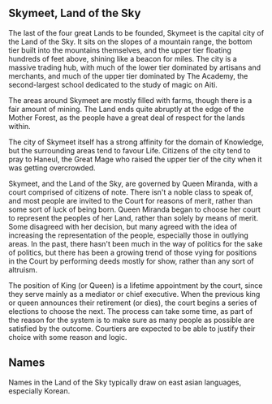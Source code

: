 
<Meta title="Setting|Cities/Skymeet, Land of the Sky" />

## Skymeet, Land of the Sky

The last of the four great Lands to be founded, Skymeet is the capital city of the Land of the Sky. It sits on the slopes of a mountain range, the bottom 
tier built into the mountains themselves, and the upper tier floating hundreds of feet above, shining like a beacon for miles. The city is a massive 
trading hub, with much of the lower tier dominated by artisans and merchants, and much of the upper tier dominated by The Academy, the second-largest 
school dedicated to the study of magic on Aiti.

The areas around Skymeet are mostly filled with farms, though there is a fair amount of mining. The Land ends quite abruptly at the edge of the Mother 
Forest, as the people have a great deal of respect for the lands within.

The city of Skymeet itself has a strong affinity for the domain of Knowledge, but the surrounding areas tend to favour Life. Citizens of the city tend 
to pray to Haneul, the Great Mage who raised the upper tier of the city when it was getting overcrowded.

Skymeet, and the Land of the Sky, are governed by Queen Miranda, with a court comprised of citizens of note. There isn't a noble class to speak of, 
and most people are invited to the Court for reasons of merit, rather than some sort of luck of being born. Queen Miranda began to choose her court
to represent the peoples of her Land, rather than solely by means of merit. Some disagreed with her decision, but many agreed with the idea of increasing
the representation of the people, especially those in outlying areas. In the past, there hasn't been much in the way of politics for the sake of 
politics, but there has been a growing trend of those vying for positions in the Court by performing deeds mostly for show, rather than any sort of altruism.

The position of King (or Queen) is a lifetime appointment by the court, since they serve mainly as a mediator or chief executive. When the previous
king or queen announces their retirement (or dies), the court begins a series of elections to choose the next. The process can take some time, as 
part of the reason for the system is to make sure as many people as possible are satisfied by the outcome. Courtiers are expected to be able to justify
their choice with some reason and logic.

## Names

Names in the Land of the Sky typically draw on east asian languages, especially Korean. 